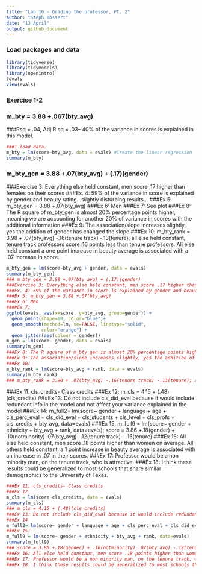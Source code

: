 ```yaml
---
title: "Lab 10 - Grading the professor, Pt. 2"
author: "Steph Bossert"
date: "13 April"
output: github_document
---
```


### Load packages and data

```r
library(tidyverse) 
library(tidymodels)
library(openintro)
?evals
view(evals)
```

### Exercise 1-2
### m_bty = 3.88 +.067(bty_avg) 
###Rsq = .04, Adj R sq = .03-- 40% of the variance in scores is explained in this model.
```r
###1 load data.
m_bty = lm(score~bty_avg, data = evals) #Create the linear regression
summary(m_bty)
```
### m_bty_gen = 3.88 +.07(bty_avg) + (.17)(gender) 
###Exercise 3: Everything else held constant, men score .17 higher than females on their scores
###Ex. 4: 59% of the variance in score is explained by gender and beauty rating...slightly disturbing results...
###Ex 5: m_bty_gen = 3.88 +.07(bty_avg)
###Ex 6: Men
###Ex 7: See plot
###Ex 8: The R square of m_bty_gen is almost 20% percentage points higher, meaning we are accounting for another 20% of variance in scores with the additional information 
###Ex 9: The association/slope increases slightly, yes the addition of gender has changed the slope
###Ex 10: m_bty_rank = 3.98 + .07(bty_avg) -.16(tenure track) -.13(tenure); all else held constant, tenure track professors score .16 points less than tenure professors. All else held constant a one point increase in beauty average is associated with a .07 increase in score. 
```r
m_bty_gen = lm(score~bty_avg + gender, data = evals)
summary(m_bty_gen)
### m_bty_gen = 3.88 +.07(bty_avg) + (.17)(gender) 
###Exercise 3: Everything else held constant, men score .17 higher than females on their scores
###Ex. 4: 59% of the variance in score is explained by gender and beauty rating...slightly disturbing results...
###Ex 5: m_bty_gen = 3.88 +.07(bty_avg)
###Ex 6: Men
####Ex 7: 
ggplot(evals, aes(x=score, y=bty_avg, group=gender)) + 
  geom_point(shape=18, color="blue")+
  geom_smooth(method=lm, se=FALSE, linetype="solid",
             color="orange") +
  geom_jitter(aes(colour = gender))
m_gen = lm(score~ gender, data = evals)
summary(m_gen)
###Ex 8: The R square of m_bty_gen is almost 20% percentage points higher, meaning we are accounting for another 20% of variance in scores with the additional information 
###Ex 9: The association/slope increases slightly, yes the addition of gender has changed the slope
###Ex 10: 
m_bty_rank = lm(score~bty_avg + rank, data = evals)
summary(m_bty_rank)
### m_bty_rank = 3.98 + .07(bty_avg) -.16(tenure track) -.13(tenure); all else held constant, tenure track professors score 
```
###Ex 11. cls_credits- Class credits
###Ex 12: m_cls = 4.15 + (.48)(cls_credits)
###Ex 13: Do not include cls_did_eval because it would include redundant info in the model and not affect your variance explained in the model
###Ex 14: m_full2= lm(score~ gender + language + age + cls_perc_eval + cls_did_eval + cls_students + cls_level + cls_profs + cls_credits + bty_avg, data=evals)
###Ex 15: m_full9 = lm(score~ gender + ethnicity + bty_avg + rank, data=evals); score = 3.86 +.18(gender) + .10(notminority) .07(bty_avg) -.12(tenure track) - .15(tenure)
###Ex 16: All else held constant, men score .18 points higher than women on average. All others held constant, a 1 point increase in beauty average is associated with an increase in .07 in their scores. 
###Ex 17: Professor would be a non minority man, on the tenure track, who is attractive. 
###Ex 18: I think these results could be generalized to most schools that share similar demographics to the University of Texas. 
```r
###Ex 11. cls_credits- Class credits
###Ex 12
m_cls = lm(score~cls_credits, data = evals)
summary(m_cls)
### m_cls = 4.15 + (.48)(cls_credits)
###Ex 13: Do not include cls_did_eval because it would include redundant info in the model and not affect your variance explained in the model
###Ex 14
m_full2= lm(score~ gender + language + age + cls_perc_eval + cls_did_eval + cls_students + cls_level + cls_profs + cls_credits + bty_avg, data=evals)
###Ex 15:
m_full9 = lm(score~ gender + ethnicity + bty_avg + rank, data=evals)
summary(m_full9)
### score = 3.86 +.18(gender) + .10(notminority) .07(bty_avg) -.12(tenure track) - .15(tenure)
###Ex 16: All else held constant, men score .18 points higher than women on average. All others held constant, a 1 point increase in beauty average is associated with an increase in .07 in their scores. 
###Ex 17: Professor would be a non minority man, on the tenure track, who is attractive. 
###Ex 18: I think these results could be generalized to most schools that share similar demographics to the University of Texas. 
```
